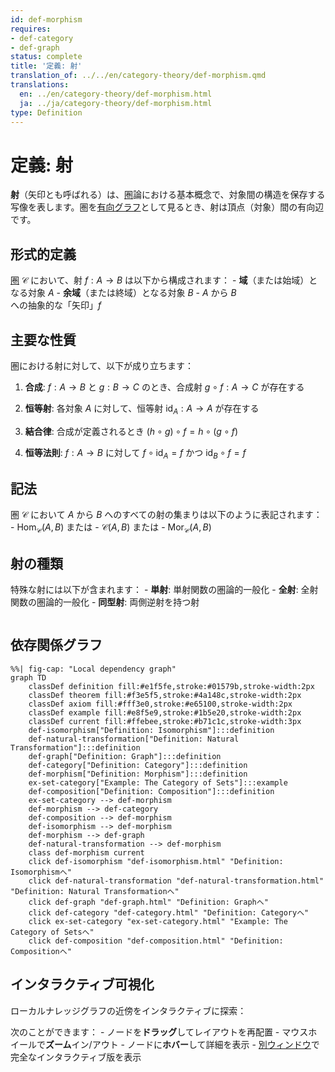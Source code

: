 ```yaml
---
id: def-morphism
requires:
- def-category
- def-graph
status: complete
title: '定義: 射'
translation_of: ../../en/category-theory/def-morphism.qmd
translations:
  en: ../en/category-theory/def-morphism.html
  ja: ../ja/category-theory/def-morphism.html
type: Definition
---
```


# 定義: 射

**射**（矢印とも呼ばれる）は、[圏](def-category.qmd)論における基本概念で、対象間の構造を保存する写像を表します。圏を[有向グラフ](../combinatorics/def-graph.qmd)として見るとき、射は頂点（対象）間の有向辺です。

## 形式的定義

[圏](def-category.qmd) $\mathcal{C}$ において、射 $f: A \to B$ は以下から構成されます：
- **域**（または始域）となる対象 $A$
- **余域**（または終域）となる対象 $B$
- $A$ から $B$ への抽象的な「矢印」$f$

## 主要な性質

圏における射に対して、以下が成り立ちます：

1. **合成**: $f: A \to B$ と $g: B \to C$ のとき、合成射 $g \circ f: A \to C$ が存在する

2. **恒等射**: 各対象 $A$ に対して、恒等射 $\text{id}_A: A \to A$ が存在する

3. **結合律**: 合成が定義されるとき $(h \circ g) \circ f = h \circ (g \circ f)$

4. **恒等法則**: $f: A \to B$ に対して $f \circ \text{id}_A = f$ かつ $\text{id}_B \circ f = f$

## 記法

圏 $\mathcal{C}$ において $A$ から $B$ へのすべての射の集まりは以下のように表記されます：
- $\text{Hom}_{\mathcal{C}}(A, B)$ または
- $\mathcal{C}(A, B)$ または
- $\text{Mor}_{\mathcal{C}}(A, B)$

## 射の種類

特殊な射には以下が含まれます：
- **単射**: 単射関数の圏論的一般化
- **全射**: 全射関数の圏論的一般化
- **同型射**: 両側逆射を持つ射

```mermaid
```

## 依存関係グラフ

```mermaid
%%| fig-cap: "Local dependency graph"
graph TD
    classDef definition fill:#e1f5fe,stroke:#01579b,stroke-width:2px
    classDef theorem fill:#f3e5f5,stroke:#4a148c,stroke-width:2px
    classDef axiom fill:#fff3e0,stroke:#e65100,stroke-width:2px
    classDef example fill:#e8f5e9,stroke:#1b5e20,stroke-width:2px
    classDef current fill:#ffebee,stroke:#b71c1c,stroke-width:3px
    def-isomorphism["Definition: Isomorphism"]:::definition
    def-natural-transformation["Definition: Natural Transformation"]:::definition
    def-graph["Definition: Graph"]:::definition
    def-category["Definition: Category"]:::definition
    def-morphism["Definition: Morphism"]:::definition
    ex-set-category["Example: The Category of Sets"]:::example
    def-composition["Definition: Composition"]:::definition
    ex-set-category --> def-morphism
    def-morphism --> def-category
    def-composition --> def-morphism
    def-isomorphism --> def-morphism
    def-morphism --> def-graph
    def-natural-transformation --> def-morphism
    class def-morphism current
    click def-isomorphism "def-isomorphism.html" "Definition: Isomorphismへ"
    click def-natural-transformation "def-natural-transformation.html" "Definition: Natural Transformationへ"
    click def-graph "def-graph.html" "Definition: Graphへ"
    click def-category "def-category.html" "Definition: Categoryへ"
    click ex-set-category "ex-set-category.html" "Example: The Category of Setsへ"
    click def-composition "def-composition.html" "Definition: Compositionへ"
```

## インタラクティブ可視化

ローカルナレッジグラフの近傍をインタラクティブに探索：

::: {.graph-viz data-id="def-morphism" data-width="700" data-height="500"}
:::

次のことができます：
- ノードを**ドラッグ**してレイアウトを再配置
- マウスホイールで**ズーム**イン/アウト
- ノードに**ホバー**して詳細を表示
- [別ウィンドウ](../../output/interactive/def-morphism.html){target="_blank"}で完全なインタラクティブ版を表示

